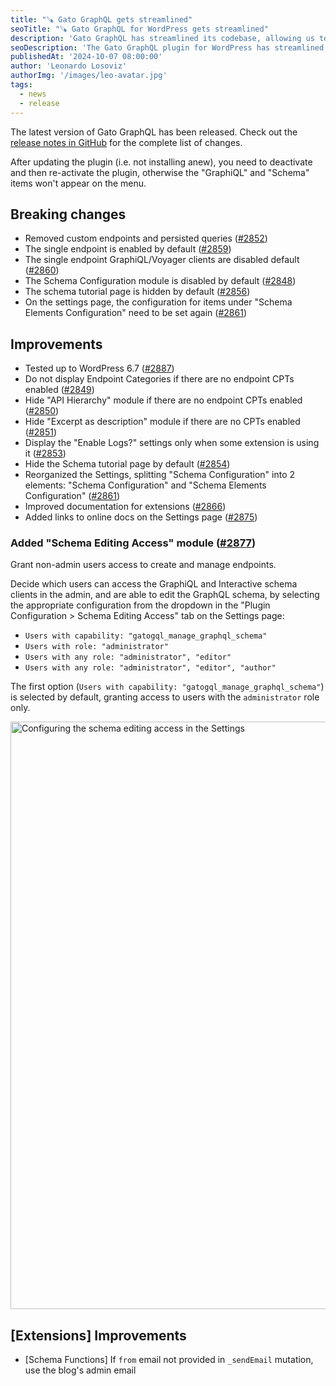 ```yaml
---
title: "🪚 Gato GraphQL gets streamlined"
seoTitle: "🪚 Gato GraphQL for WordPress gets streamlined"
description: 'Gato GraphQL has streamlined its codebase, allowing us to install independent extensions'
seoDescription: 'The Gato GraphQL plugin for WordPress has streamlined its codebase, allowing us to install independent extensions'
publishedAt: '2024-10-07 08:00:00'
author: 'Leonardo Losoviz'
authorImg: '/images/leo-avatar.jpg'
tags:
  - news
  - release
---
```


The latest version of Gato GraphQL has been released. Check out the [release notes in GitHub](https://github.com/GatoGraphQL/GatoGraphQL/releases/tag/6.0.0) for the complete list of changes.

<Banner type="warning">

After updating the plugin (i.e. not installing anew), you need to deactivate and then re-activate the plugin, otherwise the "GraphiQL" and "Schema" items won't appear on the menu.

</Banner>

## Breaking changes

- Removed custom endpoints and persisted queries ([#2852](https://github.com/GatoGraphQL/GatoGraphQL/pull/2852))
- The single endpoint is enabled by default ([#2859](https://github.com/GatoGraphQL/GatoGraphQL/pull/2859))
- The single endpoint GraphiQL/Voyager clients are disabled default ([#2860](https://github.com/GatoGraphQL/GatoGraphQL/pull/2860))
- The Schema Configuration module is disabled by default ([#2848](https://github.com/GatoGraphQL/GatoGraphQL/pull/2848))
- The schema tutorial page is hidden by default ([#2856](https://github.com/GatoGraphQL/GatoGraphQL/pull/2856))
- On the settings page, the configuration for items under "Schema Elements Configuration" need to be set again ([#2861](https://github.com/GatoGraphQL/GatoGraphQL/pull/2861))

## Improvements

- Tested up to WordPress 6.7 ([#2887](https://github.com/GatoGraphQL/GatoGraphQL/pull/2887))
- Do not display Endpoint Categories if there are no endpoint CPTs enabled ([#2849](https://github.com/GatoGraphQL/GatoGraphQL/pull/2849))
- Hide "API Hierarchy" module if there are no endpoint CPTs enabled ([#2850](https://github.com/GatoGraphQL/GatoGraphQL/pull/2850))
- Hide "Excerpt as description" module if there are no CPTs enabled ([#2851](https://github.com/GatoGraphQL/GatoGraphQL/pull/2851))
- Display the "Enable Logs?" settings only when some extension is using it ([#2853](https://github.com/GatoGraphQL/GatoGraphQL/pull/2853))
- Hide the Schema tutorial page by default ([#2854](https://github.com/GatoGraphQL/GatoGraphQL/pull/2854))
- Reorganized the Settings, splitting "Schema Configuration" into 2 elements: "Schema Configuration" and  "Schema Elements Configuration" ([#2861](https://github.com/GatoGraphQL/GatoGraphQL/pull/2861))
- Improved documentation for extensions ([#2866](https://github.com/GatoGraphQL/GatoGraphQL/pull/2866))
- Added links to online docs on the Settings page ([#2875](https://github.com/GatoGraphQL/GatoGraphQL/pull/2875))

### Added "Schema Editing Access" module ([#2877](https://github.com/GatoGraphQL/GatoGraphQL/pull/2877))

Grant non-admin users access to create and manage endpoints.

Decide which users can access the GraphiQL and Interactive schema clients in the admin, and are able to edit the GraphQL schema, by selecting the appropriate configuration from the dropdown in the "Plugin Configuration > Schema Editing Access" tab on the Settings page:

- `Users with capability: "gatogql_manage_graphql_schema"`
- `Users with role: "administrator"`
- `Users with any role: "administrator", "editor"`
- `Users with any role: "administrator", "editor", "author"`

The first option (`Users with capability: "gatogql_manage_graphql_schema"`) is selected by default, granting access to users with the `administrator` role only.

<Image
  src="/assets/guides/upstream/settings-schema-editing-access.png"
  width="1024"
  height="940"
  alt="Configuring the schema editing access in the Settings"
  caption="Configuring the schema editing access in the Settings"
/>

## [Extensions] Improvements

- [Schema Functions] If `from` email not provided in `_sendEmail` mutation, use the blog's admin email
